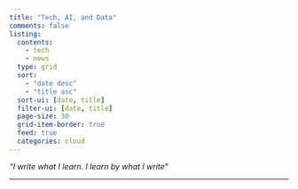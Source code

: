 ```yaml
---
title: "Tech, AI, and Data"
comments: false
listing:
  contents: 
    - tech
    - news
  type: grid
  sort: 
    - "date desc"
    - "title asc"
  sort-ui: [date, title]
  filter-ui: [date, title]
  page-size: 30
  grid-item-border: true
  feed: true
  categories: cloud
---
```


_"I write what I learn. I learn by what I write"_

***